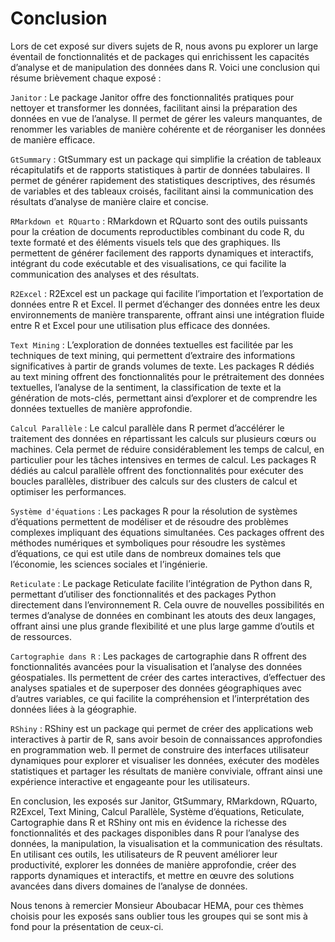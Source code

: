 # Conclusion

Lors de cet exposé sur divers sujets de R, nous avons pu explorer un large éventail de fonctionnalités et de packages qui enrichissent les capacités d'analyse et de manipulation des données dans R. Voici une conclusion qui résume brièvement chaque exposé :

`Janitor` : Le package Janitor offre des fonctionnalités pratiques pour nettoyer et transformer les données, facilitant ainsi la préparation des données en vue de l'analyse. Il permet de gérer les valeurs manquantes, de renommer les variables de manière cohérente et de réorganiser les données de manière efficace.

`GtSummary` : GtSummary est un package qui simplifie la création de tableaux récapitulatifs et de rapports statistiques à partir de données tabulaires. Il permet de générer rapidement des statistiques descriptives, des résumés de variables et des tableaux croisés, facilitant ainsi la communication des résultats d'analyse de manière claire et concise.

`RMarkdown et RQuarto` : RMarkdown et RQuarto sont des outils puissants pour la création de documents reproductibles combinant du code R, du texte formaté et des éléments visuels tels que des graphiques. Ils permettent de générer facilement des rapports dynamiques et interactifs, intégrant du code exécutable et des visualisations, ce qui facilite la communication des analyses et des résultats.

`R2Excel` : R2Excel est un package qui facilite l'importation et l'exportation de données entre R et Excel. Il permet d'échanger des données entre les deux environnements de manière transparente, offrant ainsi une intégration fluide entre R et Excel pour une utilisation plus efficace des données.

`Text Mining` : L'exploration de données textuelles est facilitée par les techniques de text mining, qui permettent d'extraire des informations significatives à partir de grands volumes de texte. Les packages R dédiés au text mining offrent des fonctionnalités pour le prétraitement des données textuelles, l'analyse de la sentiment, la classification de texte et la génération de mots-clés, permettant ainsi d'explorer et de comprendre les données textuelles de manière approfondie.

`Calcul Parallèle` : Le calcul parallèle dans R permet d'accélérer le traitement des données en répartissant les calculs sur plusieurs cœurs ou machines. Cela permet de réduire considérablement les temps de calcul, en particulier pour les tâches intensives en termes de calcul. Les packages R dédiés au calcul parallèle offrent des fonctionnalités pour exécuter des boucles parallèles, distribuer des calculs sur des clusters de calcul et optimiser les performances.

`Système d'équations` : Les packages R pour la résolution de systèmes d'équations permettent de modéliser et de résoudre des problèmes complexes impliquant des équations simultanées. Ces packages offrent des méthodes numériques et symboliques pour résoudre les systèmes d'équations, ce qui est utile dans de nombreux domaines tels que l'économie, les sciences sociales et l'ingénierie.

`Reticulate` : Le package Reticulate facilite l'intégration de Python dans R, permettant d'utiliser des fonctionnalités et des packages Python directement dans l'environnement R. Cela ouvre de nouvelles possibilités en termes d'analyse de données en combinant les atouts des deux langages, offrant ainsi une plus grande flexibilité et une plus large gamme d'outils et de ressources.

`Cartographie dans R` : Les packages de cartographie dans R offrent des fonctionnalités avancées pour la visualisation et l'analyse des données géospatiales. Ils permettent de créer des cartes interactives, d'effectuer des analyses spatiales et de superposer des données géographiques avec d'autres variables, ce qui facilite la compréhension et l'interprétation des données liées à la géographie.

`RShiny` : RShiny est un package qui permet de créer des applications web interactives à partir de R, sans avoir besoin de connaissances approfondies en programmation web. Il permet de construire des interfaces utilisateur dynamiques pour explorer et visualiser les données, exécuter des modèles statistiques et partager les résultats de manière conviviale, offrant ainsi une expérience interactive et engageante pour les utilisateurs.

En conclusion, les exposés sur Janitor, GtSummary, RMarkdown, RQuarto, R2Excel, Text Mining, Calcul Parallèle, Système d'équations, Reticulate, Cartographie dans R et RShiny ont mis en évidence la richesse des fonctionnalités et des packages disponibles dans R pour l'analyse des données, la manipulation, la visualisation et la communication des résultats. En utilisant ces outils, les utilisateurs de R peuvent améliorer leur productivité, explorer les données de manière approfondie, créer des rapports dynamiques et interactifs, et mettre en œuvre des solutions avancées dans divers domaines de l'analyse de données.

Nous tenons à remercier Monsieur Aboubacar HEMA, pour ces thèmes choisis pour les exposés sans oublier tous les groupes qui se sont mis à fond pour la présentation de ceux-ci.
